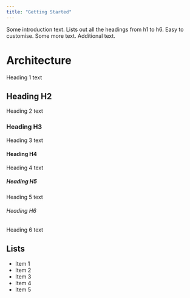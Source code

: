 ```yaml
---
title: "Getting Started"
---
```


Some introduction text. Lists out all the headings from h1 to h6. Easy to customise. Some more text. Additional text.

# Architecture
Heading 1 text

## Heading H2
Heading 2 text

### Heading H3
Heading 3 text

#### Heading H4
Heading 4 text

##### Heading H5
Heading 5 text

###### Heading H6
Heading 6 text

## Lists
- Item 1
- Item 2
- Item 3
- Item 4
- Item 5
